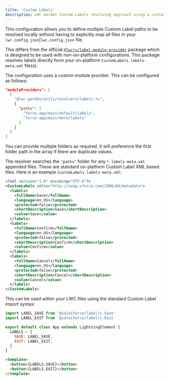 ```yaml
---
title: 'Custom Labels'
description: LWC Garden Custom Labels resolving approach using a custom module resolver
---
```



This configuration allows you to define multiple Custom Label paths to be resolved locally without having to explicitly map all files in your `lwr.config.json`|`lwc.config.json` file. 

This differs from the official [`@lwrjs/label-module-provider`](https://developer.salesforce.com/docs/platform/lwr/guide/lwr-label-module-provider.html) package which is designed to be used with non-on-platform configurations. This package resolves labels directly form your on-platform `CustomLabels.labels-meta.xml` file(s).

The configuration uses a custom module provider. This can be configured as follows:

```json
"moduleProviders": [
  [
    "@lwc-garden/utils/resolvers/labels.ts",
    {
      "paths": [
        "force-app/main/default/labels",
        "force-app/main/more/labels"
      ]
    }
  ]
]
```

<Aside>
You can provide multiple folders as required. It will preference the first folder path in the array if there are duplicate values.
</Aside>

The resolver searches the `"paths"` folder for any `*.labels-meta.xml` appended files. These are standard on-platform Custom Label XML based files. Here is an example `CustomLabels.labels-meta.xml`:

```xml
<?xml version="1.0" encoding="UTF-8"?>
<CustomLabels xmlns="http://soap.sforce.com/2006/04/metadata">
  <labels>
    <fullName>Save</fullName>
    <language>en_US</language>
    <protected>false</protected>
    <shortDescription>Save</shortDescription>
    <value>Save</value>
  </labels>
  <labels>
    <fullName>Confirm</fullName>
    <language>en_US</language>
    <protected>false</protected>
    <shortDescription>Confirm</shortDescription>
    <value>Confirm</value>
  </labels>
  <labels>
    <fullName>Cancel</fullName>
    <language>en_US</language>
    <protected>false</protected>
    <shortDescription>Cancel</shortDescription>
    <value>Cancel</value>
  </labels>
</CustomLabels>
```

This can be used within your LWC files using the standard Custom Label import syntax:

```js
import LABEL_SAVE from '@salesforce/label/c.Save'
import LABEL_EXIT from '@salesforce/label/c.Exit'

export default class App extends LightningElement {
  LABELS = {
    SAVE: LABEL_SAVE,
    EXIT: LABEL_EXIT,
  }
}
```

```html
<template>
  <button>{LABELS.SAVE}</button>
  <button>{LABELS.EXIT}</button>
</template>
```